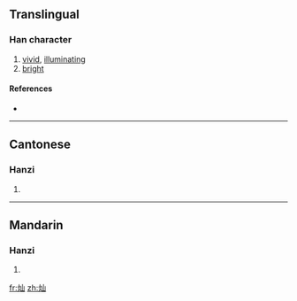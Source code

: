 {{also|燦}}
==Translingual==

===Han character===
{{Han char|rn=86|rad=火|as=03|sn=7|four=|canj=火山 (FU)}}

# [[vivid]], [[illuminating]]
# [[bright]]

====References====
* {{Han ref|kx=0666.261|hdz=32189.100|uh=707F|ud=28799}}

----

==Cantonese==

===Hanzi===
{{yue-hanzi|jyut=|y=chan3|tra=燦}}

# {{defn|Cantonese|sort=火03}}

----

==Mandarin==

===Hanzi===
{{cmn-hanzi|tra=燦|pin=[[càn]] ([[can4]])|wg=ts'an<sup>4</sup>}}

# {{defn|Mandarin|sort=火03}}

[[fr:灿]]
[[zh:灿]]